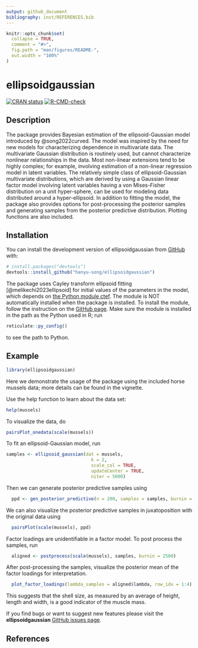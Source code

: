 ```yaml
---
output: github_document
bibliography: inst/REFERENCES.bib
---
```


<!-- README.md is generated from README.Rmd. Please edit that file -->

```r
knitr::opts_chunk$set(
  collapse = TRUE,
  comment = "#>",
  fig.path = "man/figures/README-",
  out.width = "100%"
)
```

# ellipsoidgaussian

<!-- badges: start -->
[![CRAN status](https://www.r-pkg.org/badges/version/ellipsoidgaussian)](https://CRAN.R-project.org/package=ellipsoidgaussian)
[![R-CMD-check](https://github.com/hanyu-song/ellipsoidgaussian/actions/workflows/R-CMD-check.yaml/badge.svg)](https://github.com/hanyu-song/ellipsoidgaussian/actions/workflows/R-CMD-check.yaml)
<!-- badges: end -->

## Description 
The package provides Bayesian estimation of the ellipsoid-Gaussian model
    introduced by @song2022curved. The model was inspired by the
    need for new models for characterizing dependence in multivariate
    data. The multivariate Gaussian distribution is routinely used, but
    cannot characterize nonlinear relationships in the data. Most
    non-linear extensions tend to be highly complex; for example,
    involving estimation of a non-linear regression model in latent
    variables. The relatively simple class of ellipsoid-Gaussian
    multivariate distributions, which are derived by using a Gaussian
    linear factor model involving latent variables having a von
    Mises-Fisher distribution on a unit hyper-sphere, can be used for
    modeling data distributed around a hyper-ellipsoid. In addition to
    fitting the model, the package also provides options for
    post-processing the posterior samples and generating samples from the
    posterior predictive distribution. Plotting functions are also
    included.

## Installation

You can install the development version of ellipsoidgaussian from [GitHub](https://github.com/) with:

```r
# install.packages("devtools")
devtools::install_github("hanyu-song/ellipsoidgaussian")
```

The package uses Cayley transform ellipsoid fitting [@melikechi2023ellipsoid]
for initial values of the parameters in the model, which depends on 
[the Python module ctef](https://github.com/omelikechi/ctef). The module is NOT 
automatically installed when the package is installed. To install the module,
follow the instruction on the [GitHub page](https://github.com/omelikechi/ctef).
Make sure the module is installed in the path as the Python used in R; run
``` r
reticulate::py_config()
```
to see the path to Python.

## Example

```r
library(ellipsoidgaussian)
```
Here we demonstrate the usage of the package using the included horse mussels 
data; more details can be found in the vignette.

Use the help function to learn about the data set:

```r
help(mussels)
```


To visualize the data, do 

```r
pairsPlot_onedata(scale(mussels))
```

To fit an ellipsoid-Gaussian model, run
```r
samples <- ellipsoid_gaussian(dat = mussels,
                                k = 2, 
                                scale_col = TRUE, 
                                updateCenter = TRUE, 
                                niter = 5000)
```

Then we can generate posterior predictive samples using
```r
  ppd <- gen_posterior_predictive(n = 200, samples = samples, burnin = 2500)
```

We can also visualize the posterior predictive samples in juxatoposition with the original data using

```r
  pairsPlot(scale(mussels), ppd)
```


Factor loadings are unidentifiable in a factor model. To post process the samples, 
run
```r
  aligned <- postprocess(scale(mussels), samples, burnin = 2500)

```

After post-processing the samples, visualize the posterior mean of the factor loadings for interpretation.

```r
  plot_factor_loadings(lambda_samples = aligned$lambda, row_idx = 1:4) 
```
This suggests that the shell size, as measured by an average of height, length and width, is a good indicator of the muscle mass. 

If you find bugs or want to suggest new features please visit the
**ellipsoidgaussian** [GitHub issues
page](https://github.com/hanyu-song/ellipsoidgaussian/issues).

## References

